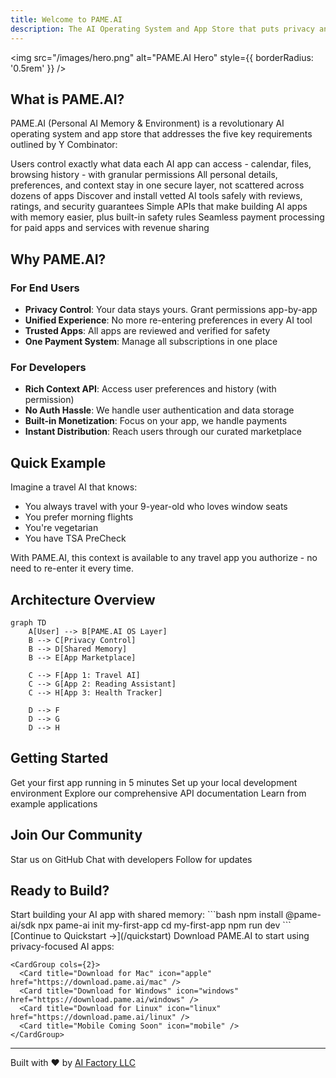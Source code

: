 ```yaml
---
title: Welcome to PAME.AI
description: The AI Operating System and App Store that puts privacy and developer experience first
---
```


<img
  src="/images/hero.png"
  alt="PAME.AI Hero"
  style={{ borderRadius: '0.5rem' }}
/>

## What is PAME.AI?

PAME.AI (Personal AI Memory & Environment) is a revolutionary AI operating system and app store that addresses the five key requirements outlined by Y Combinator:

<CardGroup cols={2}>
  <Card
    title="🔐 Privacy-First Data Control"
    icon="shield-halved"
    href="/core/privacy-control"
  >
    Users control exactly what data each AI app can access - calendar, files, browsing history - with granular permissions
  </Card>
  <Card
    title="🧠 Shared Memory System"
    icon="brain"
    href="/core/shared-memory"
  >
    All personal details, preferences, and context stay in one secure layer, not scattered across dozens of apps
  </Card>
  <Card
    title="🏪 Curated App Marketplace"
    icon="store"
    href="/core/app-marketplace"
  >
    Discover and install vetted AI tools safely with reviews, ratings, and security guarantees
  </Card>
  <Card
    title="🛠️ Developer Platform"
    icon="code"
    href="/core/developer-platform"
  >
    Simple APIs that make building AI apps with memory easier, plus built-in safety rules
  </Card>
  <Card
    title="💳 Integrated Payments"
    icon="credit-card"
    href="/core/payments"
  >
    Seamless payment processing for paid apps and services with revenue sharing
  </Card>
</CardGroup>

## Why PAME.AI?

### For End Users
- **Privacy Control**: Your data stays yours. Grant permissions app-by-app
- **Unified Experience**: No more re-entering preferences in every AI tool
- **Trusted Apps**: All apps are reviewed and verified for safety
- **One Payment System**: Manage all subscriptions in one place

### For Developers
- **Rich Context API**: Access user preferences and history (with permission)
- **No Auth Hassle**: We handle user authentication and data storage
- **Built-in Monetization**: Focus on your app, we handle payments
- **Instant Distribution**: Reach users through our curated marketplace

## Quick Example

Imagine a travel AI that knows:
- You always travel with your 9-year-old who loves window seats
- You prefer morning flights
- You're vegetarian
- You have TSA PreCheck

With PAME.AI, this context is available to any travel app you authorize - no need to re-enter it every time.

## Architecture Overview

```mermaid
graph TD
    A[User] --> B[PAME.AI OS Layer]
    B --> C[Privacy Control]
    B --> D[Shared Memory]
    B --> E[App Marketplace]
    
    C --> F[App 1: Travel AI]
    C --> G[App 2: Reading Assistant]
    C --> H[App 3: Health Tracker]
    
    D --> F
    D --> G
    D --> H
```

## Getting Started

<CardGroup cols={2}>
  <Card
    title="Quickstart Guide"
    icon="rocket"
    href="/quickstart"
  >
    Get your first app running in 5 minutes
  </Card>
  <Card
    title="Development Setup"
    icon="laptop-code"
    href="/development"
  >
    Set up your local development environment
  </Card>
  <Card
    title="API Reference"
    icon="book"
    href="/api-reference/introduction"
  >
    Explore our comprehensive API documentation
  </Card>
  <Card
    title="Example Apps"
    icon="flask"
    href="https://github.com/ai-factory-llc/pame-ai-examples"
  >
    Learn from example applications
  </Card>
</CardGroup>

## Join Our Community

<CardGroup cols={3}>
  <Card
    title="GitHub"
    icon="github"
    href="https://github.com/ai-factory-llc/pame-ai"
  >
    Star us on GitHub
  </Card>
  <Card
    title="Discord"
    icon="discord"
    href="https://discord.gg/pame-ai"
  >
    Chat with developers
  </Card>
  <Card
    title="Twitter"
    icon="twitter"
    href="https://twitter.com/pame_ai"
  >
    Follow for updates
  </Card>
</CardGroup>

## Ready to Build?

<Tabs>
  <Tab title="I'm a Developer">
    Start building your AI app with shared memory:
    ```bash
    npm install @pame-ai/sdk
    npx pame-ai init my-first-app
    cd my-first-app
    npm run dev
    ```
    [Continue to Quickstart →](/quickstart)
  </Tab>
  <Tab title="I'm a User">
    Download PAME.AI to start using privacy-focused AI apps:
    
    <CardGroup cols={2}>
      <Card title="Download for Mac" icon="apple" href="https://download.pame.ai/mac" />
      <Card title="Download for Windows" icon="windows" href="https://download.pame.ai/windows" />
      <Card title="Download for Linux" icon="linux" href="https://download.pame.ai/linux" />
      <Card title="Mobile Coming Soon" icon="mobile" />
    </CardGroup>
  </Tab>
</Tabs>

---

Built with ❤️ by [AI Factory LLC](https://aifactory.llc) 